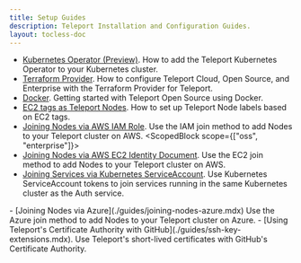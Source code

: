 ```yaml
---
title: Setup Guides
description: Teleport Installation and Configuration Guides.
layout: tocless-doc
---
```


  - [Kubernetes Operator (Preview)](./guides/teleport-operator.mdx). How to add the Teleport Kubernetes Operator to your Kubernetes cluster.
  - [Terraform Provider](./guides/terraform-provider.mdx). How to configure Teleport Cloud, Open Source, and Enterprise with the Terraform Provider for Teleport.
  - [Docker](./guides/docker.mdx). Getting started with Teleport Open Source using Docker.
  - [EC2 tags as Teleport Nodes](./guides/ec2-tags.mdx). How to set up Teleport Node labels based on EC2 tags.
  - [Joining Nodes via AWS IAM Role](./guides/joining-nodes-aws-iam.mdx). Use the IAM join method to add Nodes to your Teleport cluster on AWS.
  <ScopedBlock scope={["oss", "enterprise"]}>
  - [Joining Nodes via AWS EC2 Identity Document](./guides/joining-nodes-aws-ec2.mdx). Use the EC2 join method to add Nodes to your Teleport cluster on AWS.
  - [Joining Services via Kubernetes ServiceAccount](./guides/joining-services-kubernetes-serviceaccount.mdx).
    Use Kubernetes ServiceAccount tokens to join services running in the same Kubernetes cluster as the Auth service.
  </ScopedBlock>
  - [Joining Nodes via Azure](./guides/joining-nodes-azure.mdx) Use the Azure join method to add Nodes to your Teleport cluster on Azure.
  - [Using Teleport's Certificate Authority with GitHub](./guides/ssh-key-extensions.mdx). Use Teleport's short-lived certificates with GitHub's Certificate Authority.
